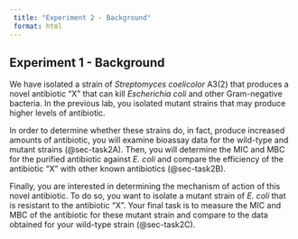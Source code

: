 ```yaml
---
 title: "Experiment 2 - Background"
 format: html
---
```


## Experiment 1 - Background {#sec-intro2}

We have isolated a strain of *Streptomyces coelicolor* A3(2) that produces a novel antibiotic “X” that can kill *Escherichia coli* and other Gram-negative bacteria. In the previous lab, you isolated mutant strains that may produce higher levels of antibiotic.

In order to determine whether these strains do, in fact, produce increased amounts of antibiotic, you will examine bioassay data for the wild-type and mutant strains (@sec-task2A). Then, you will determine the MIC and MBC for the purified antibiotic against *E. coli* and compare the efficiency of the antibiotic “X” with other known antibiotics (@sec-task2B). 

Finally, you are interested in determining the mechanism of action of this novel antibiotic. To do so, you want to isolate a mutant strain of *E. coli* that is resistant to the antibiotic “X”. Your final task is to measure the MIC and MBC of the antibiotic for these mutant strain and compare to the data obtained for your wild-type strain (@sec-task2C). 

